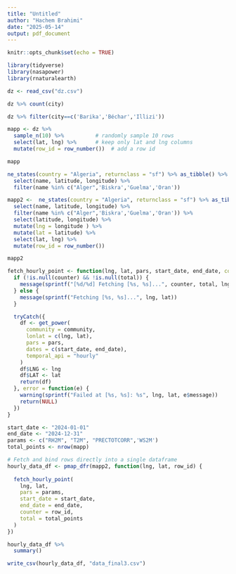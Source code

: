 ```yaml
---
title: "Untitled"
author: "Hachem Brahimi"
date: "2025-05-14"
output: pdf_document
---
```


```r
knitr::opts_chunk$set(echo = TRUE)
```

```r
library(tidyverse)
library(nasapower)
library(rnaturalearth)
```
```r
dz <- read_csv("dz.csv")
```
```r
dz %>% count(city)
```

```r
dz %>% filter(city==c('Barika','Béchar','Illizi'))
```
```r

mapp <- dz %>%
  sample_n(10) %>%          # randomly sample 10 rows
  select(lat, lng) %>%      # keep only lat and lng columns
  mutate(row_id = row_number())  # add a row id

```


```r
mapp
```

```r
ne_states(country = "Algeria", returnclass = "sf") %>% as_tibble() %>% 
  select(name, latitude, longitude) %>% 
  filter(name %in% c("Alger",'Biskra','Guelma','Oran'))
```

```r
mapp2 <-  ne_states(country = "Algeria", returnclass = "sf") %>% as_tibble() %>% 
  select(name, latitude, longitude) %>% 
  filter(name %in% c("Alger",'Biskra','Guelma','Oran')) %>% 
  select(latitude, longitude) %>%
  mutate(lng = longitude ) %>% 
  mutate(lat = latitude) %>% 
  select(lat, lng) %>% 
  mutate(row_id = row_number()) 
```
```r
mapp2
```

```r
fetch_hourly_point <- function(lng, lat, pars, start_date, end_date, community = "ag", counter = NULL, total = NULL) {
  if (!is.null(counter) && !is.null(total)) {
    message(sprintf("[%d/%d] Fetching [%s, %s]...", counter, total, lng, lat))
  } else {
    message(sprintf("Fetching [%s, %s]...", lng, lat))
  }

  tryCatch({
    df <- get_power(
      community = community,
      lonlat = c(lng, lat),
      pars = pars,
      dates = c(start_date, end_date),
      temporal_api = "hourly"
    )
    df$LNG <- lng
    df$LAT <- lat
    return(df)
  }, error = function(e) {
    warning(sprintf("Failed at [%s, %s]: %s", lng, lat, e$message))
    return(NULL)
  })
}

start_date <- "2024-01-01"
end_date <- "2024-12-31"
params <- c("RH2M", "T2M", "PRECTOTCORR",'WS2M')
total_points <- nrow(mapp)

# Fetch and bind rows directly into a single dataframe
hourly_data_df <- pmap_dfr(mapp2, function(lng, lat, row_id) {
  
  fetch_hourly_point(
    lng, lat,
    pars = params,
    start_date = start_date,
    end_date = end_date,
    counter = row_id,
    total = total_points
  )
})

```

```r
hourly_data_df %>% 
  summary()
```

```r
write_csv(hourly_data_df, "data_final3.csv")
```

